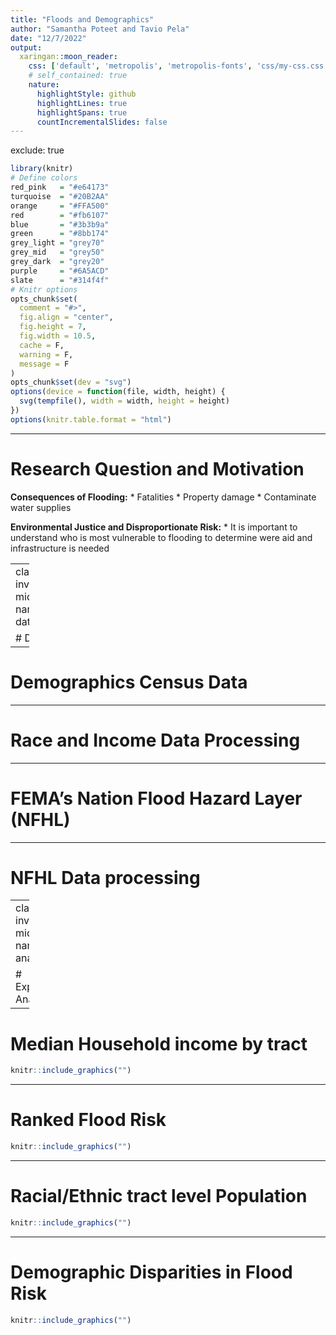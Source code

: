 ```yaml
---
title: "Floods and Demographics"
author: "Samantha Poteet and Tavio Pela"
date: "12/7/2022"
output:
  xaringan::moon_reader:
    css: ['default', 'metropolis', 'metropolis-fonts', 'css/my-css.css']
    # self_contained: true
    nature:
      highlightStyle: github
      highlightLines: true
      highlightSpans: true
      countIncrementalSlides: false
---
```

exclude: true

```r
library(knitr)
# Define colors
red_pink   = "#e64173"
turquoise  = "#20B2AA"
orange     = "#FFA500"
red        = "#fb6107"
blue       = "#3b3b9a"
green      = "#8bb174"
grey_light = "grey70"
grey_mid   = "grey50"
grey_dark  = "grey20"
purple     = "#6A5ACD"
slate      = "#314f4f"
# Knitr options
opts_chunk$set(
  comment = "#>",
  fig.align = "center",
  fig.height = 7,
  fig.width = 10.5,
  cache = F,
  warning = F,
  message = F
)
opts_chunk$set(dev = "svg")
options(device = function(file, width, height) {
  svg(tempfile(), width = width, height = height)
})
options(knitr.table.format = "html")
```

---

# Research Question and Motivation

**Consequences of Flooding:**
* Fatalities
* Property damage
* Contaminate water supplies

**Environmental Justice and Disproportionate Risk:**
* It is important to understand who is most vulnerable to flooding to determine were aid and infrastructure is needed

---
class: inverse, middle
name: data

# Data

---

# Demographics Census Data

---

# Race and Income Data Processing

---

# FEMA's Nation Flood Hazard Layer (NFHL)

---

# NFHL Data processing

---
class: inverse, middle
name: analysis

# Exploratory Analysis

---

# Median Household income by tract

```r
knitr::include_graphics("")
```

---

# Ranked Flood Risk

```r
knitr::include_graphics("")
```
---

# Racial/Ethnic tract level Population

```r
knitr::include_graphics("")
```
---

# Demographic Disparities in Flood Risk
```r
knitr::include_graphics("")
```
